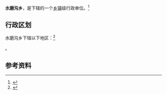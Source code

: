{{中国乡级行政区|65/23/02/202/000}}

'''水磨沟乡'''，是{{PRC admin/fullname|65/23/02/202/000|3}}下辖的一个[[乡镇|乡镇]]级行政单位。<ref>{{PRC admin/ref sgc|{{PRC admin/parent|65/23/02/202/000}}}}</ref>

== 行政区划 ==

水磨沟乡下辖以下地区：<ref>{{PRC admin/ref sgc|65/23/02/202/000}}</ref>

{{PRC admin/children|65/23/02/202/000}}。

== 参考资料 ==

{{reflist}}

{{PRC admin/navcat|65/23/02/202/000}}
{{新疆行政区划小作品}}